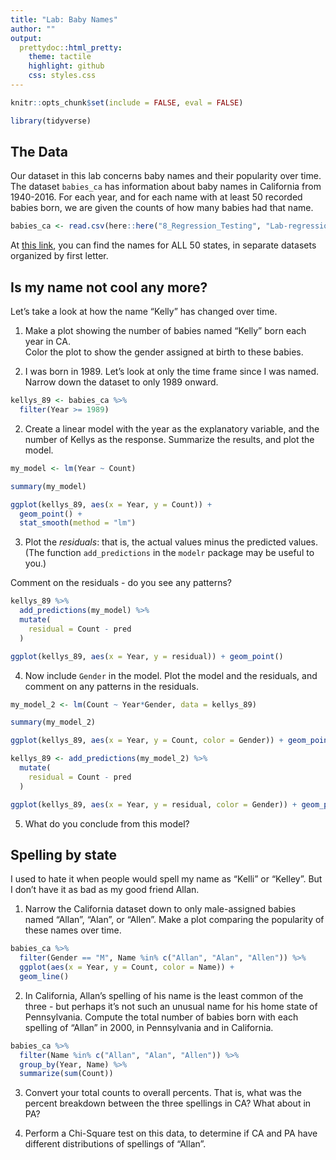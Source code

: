 ```yaml
---
title: "Lab: Baby Names"
author: ""
output:
  prettydoc::html_pretty:
    theme: tactile
    highlight: github
    css: styles.css
---
```


```r
knitr::opts_chunk$set(include = FALSE, eval = FALSE)
```

```r
library(tidyverse)
```



## The Data

Our dataset in this lab concerns baby names and their popularity over time.  The dataset `babies_ca` has information about baby names in California from 1940-2016.  For each year, and for each name with at least 50 recorded babies born, we are given the counts of how many babies had that name.

```r
babies_ca <- read.csv(here::here("8_Regression_Testing", "Lab-regression-babynames", "babies_ca.csv"))
```

At [this link](https://www.dropbox.com/sh/czm61yzmvzl6xfb/AABEFdpy02aNRhZ_vcxrVAQSa?dl=0), you can find the names for ALL 50 states, in separate datasets organized by first letter.


## Is my name not cool any more?

Let's take a look at how the name "Kelly" has changed over time.  

1. Make a plot showing the number of babies named "Kelly" born each year in CA.  
Color the plot to show the gender assigned at birth to these babies.

2. I was born in 1989.  Let's look at only the time frame since I was named.
Narrow down the dataset to only 1989 onward.

```r
kellys_89 <- babies_ca %>%
  filter(Year >= 1989)
```

2. Create a linear model with the year as the explanatory variable, and the number 
of Kellys as the response.  Summarize the results, and plot the model.

```r
my_model <- lm(Year ~ Count)

summary(my_model)
```



```r

ggplot(kellys_89, aes(x = Year, y = Count)) +
  geom_point() + 
  stat_smooth(method = "lm")

```

3. Plot the *residuals*: that is, the actual values minus the predicted values.  
(The function `add_predictions` in the `modelr` package may be useful to you.)

Comment on the residuals - do you see any patterns?

```r

kellys_89 %>%
  add_predictions(my_model) %>%
  mutate(
    residual = Count - pred
  )

ggplot(kellys_89, aes(x = Year, y = residual)) + geom_point()
```


4. Now include `Gender` in the model.  Plot the model and the residuals, and comment
on any patterns in the residuals.

```r
my_model_2 <- lm(Count ~ Year*Gender, data = kellys_89)

summary(my_model_2)

ggplot(kellys_89, aes(x = Year, y = Count, color = Gender)) + geom_point() + stat_smooth(method = "lm")

kellys_89 <- add_predictions(my_model_2) %>%
  mutate(
    residual = Count - pred
  )

ggplot(kellys_89, aes(x = Year, y = residual, color = Gender)) + geom_point()
```



5. What do you conclude from this model?


## Spelling by state

I used to hate it when people would spell my name as "Kelli" or "Kelley".  But
I don't have it as bad as my good friend Allan.

1.  Narrow the California dataset down to only male-assigned babies named 
"Allan", "Alan", or "Allen".
Make a plot comparing the popularity of these names over time.

```r
babies_ca %>%
  filter(Gender == "M", Name %in% c("Allan", "Alan", "Allen")) %>%
  ggplot(aes(x = Year, y = Count, color = Name)) +
  geom_line()
```


2.  In California, Allan's spelling of his name is the least common of the three - but perhaps
it's not such an unusual name for his home state of Pennsylvania.  Compute
the total number of babies born with each spelling of "Allan" in 2000, in Pennsylvania
and in California.

```r
babies_ca %>%
  filter(Name %in% c("Allan", "Alan", "Allen")) %>%
  group_by(Year, Name) %>%
  summarize(sum(Count))
```

3. Convert your total counts to overall percents.  That is, what was the percent
breakdown between the three spellings in CA?  What about in PA?

4. Perform a Chi-Square test on this data, to determine if CA and PA have different
distributions of spellings of "Allan".

